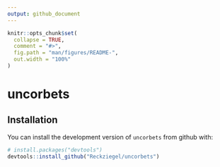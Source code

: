 ```yaml
---
output: github_document
---
```


<!-- README.md is generated from README.Rmd. Please edit that file -->

```r
knitr::opts_chunk$set(
  collapse = TRUE,
  comment = "#>",
  fig.path = "man/figures/README-",
  out.width = "100%"
)
```

# uncorbets

<!-- badges: start -->
<!-- badges: end -->

## Installation

You can install the development version of `uncorbets` from github with:

``` r
# install.packages("devtools")
devtools::install_github("Reckziegel/uncorbets")
```

